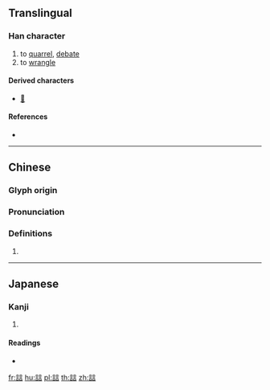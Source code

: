 {{character info/new}}
==Translingual==

===Han character===
{{Han char|rn=149|rad=言|as=07|sn=14|four=|canj=YRYMR|ids=⿰言 言 }}

# to [[quarrel]], [[debate]]
# to [[wrangle]]

====Derived characters====
* [[𨘔]]

====References====
* {{Han ref|kx=1164.060|dkj=35554|dj=1629.130|hdz=63978.170|uh=8AA9|ud=35497}}

----

==Chinese==
{{zh-forms}}

===Glyph origin===
{{Han etym}}

===Pronunciation===
{{zh-pron
|m=jìng
|c=ging6
|mc=y
|oc=y
|ma=
|cat=v
}}

===Definitions===
{{zh-hanzi}}

# {{rfdef|lang=zh}}

----

==Japanese==

===Kanji===
{{ja-kanji|grade=|rs=言07}}

# {{defn|lang=ja|sort=言07}}

====Readings====
* {{ja-readings|on=[[けい]] (kei), [[ぎょう]] (gyō), [[きょう]] (kyō), [[ごう]] (gō), [[たん]] (tan), [[とん]] (ton)|kun=[[あらそいいう]] (arasoiiu)|nanori=}}

[[fr:誩]]
[[hu:誩]]
[[pl:誩]]
[[th:誩]]
[[zh:誩]]